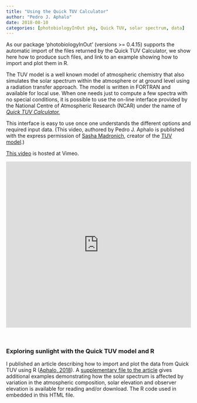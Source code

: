 ```yaml
---
title: "Using the Quick TUV Calculator"
author: "Pedro J. Aphalo"
date: 2018-08-10
categories: [photobiologyInOut pkg, Quick TUV, solar spectrum, data]
---
```


As our package 'photobiologyInOut' (versions \>= 0.4.15) supports the automatic import of the files returned by the Quick TUV Calculator, we show here how to produce such files, and link to an example showing how to import and plot them in R.

The TUV model is a well known model of atmospheric chemistry that also simulates the solar spectrum within the atmosphere or at ground level using a radiation transfer approach. The model is written in FORTRAN and available for local use. When one needs just to compute a few spectra with no special conditions, it is possible to use the on-line interface provided by the National Centre of Atmospheric Research (NCAR) under the name of [*Quick TUV Calculator.*](http://cprm.acom.ucar.edu/Models/TUV/Interactive_TUV/)

This interface is easy to use once one understands the different options and required input data. (This video, authored by Pedro J. Aphalo is published with the express permission of [Sasha Madronich](https://staff.ucar.edu/users/sasha), creator of the [TUV model](https://www2.acom.ucar.edu/modeling/tropospheric-ultraviolet-and-visible-tuv-radiation-model).)

[This video](https://vimeo.com/801545088) is hosted at Vimeo.

::: {style="padding:89.87% 0 0 0;position:relative;"}
<iframe src="https://player.vimeo.com/video/801545088?h=5c92db2d35&amp;badge=0&amp;autopause=0&amp;player_id=0&amp;app_id=58479" frameborder="0" allow="autoplay; fullscreen; picture-in-picture" allowfullscreen style="position:absolute;top:0;left:0;width:100%;height:100%;" title="quickTUV-01d">

</iframe>
:::

```{=html}
<script src="https://player.vimeo.com/api/player.js"></script>
```

</br>

### Exploring sunlight with the Quick TUV model and R

I published an article describing how to import and plot the data from Quick TUV using R ([Aphalo, 2018](https://doi.org/10.19232/uv4pb.2018.2.14)). A [supplementary file to the article](aphalo-tuv-supplement.nb.html) gives additional examples demonstrating how the solar spectrum is affected by variation in the atmospheric composition, solar elevation and observer elevation is available for reading and/or download. The R code used in embedded in this HTML file.
